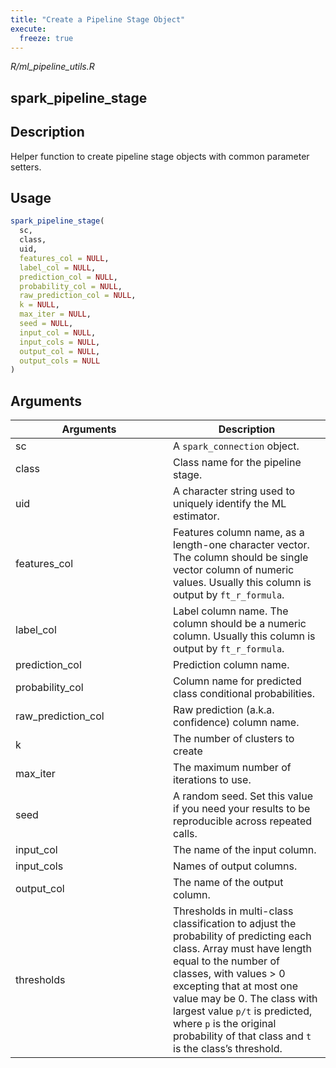 ```yaml
---
title: "Create a Pipeline Stage Object"
execute:
  freeze: true
---
```


*R/ml_pipeline_utils.R*

## spark_pipeline_stage

## Description
Helper function to create pipeline stage objects with common parameter setters. 


## Usage
```r
spark_pipeline_stage( 
  sc, 
  class, 
  uid, 
  features_col = NULL, 
  label_col = NULL, 
  prediction_col = NULL, 
  probability_col = NULL, 
  raw_prediction_col = NULL, 
  k = NULL, 
  max_iter = NULL, 
  seed = NULL, 
  input_col = NULL, 
  input_cols = NULL, 
  output_col = NULL, 
  output_cols = NULL 
) 
```

## Arguments
|Arguments|Description|
|---|---|
| sc | A `spark_connection` object. |
| class | Class name for the pipeline stage. |
| uid | A character string used to uniquely identify the ML estimator. |
| features_col | Features column name, as a length-one character vector. The column should be single vector column of numeric values. Usually this column is output by `ft_r_formula`. |
| label_col | Label column name. The column should be a numeric column. Usually this column is output by `ft_r_formula`. |
| prediction_col | Prediction column name. |
| probability_col | Column name for predicted class conditional probabilities. |
| raw_prediction_col | Raw prediction (a.k.a. confidence) column name. |
| k | The number of clusters to create |
| max_iter | The maximum number of iterations to use. |
| seed | A random seed. Set this value if you need your results to be reproducible across repeated calls. |
| input_col | The name of the input column. |
| input_cols | Names of output columns. |
| output_col | The name of the output column. |
| thresholds | Thresholds in multi-class classification to adjust the probability of predicting each class. Array must have length equal to the number of classes, with values > 0 excepting that at most one value may be 0. The class with largest value `p/t` is predicted, where `p` is the original probability of that class and `t` is the class's threshold. |







